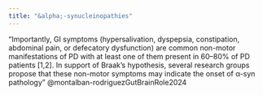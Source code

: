 ```yaml
---
title: "&alpha;-synucleinopathies"
---
```


"Importantly, GI symptoms (hypersalivation, dyspepsia, constipation, abdominal pain, or defecatory dysfunction) are common non-motor manifestations of PD with at least one of them present in 60–80% of PD patients [1,2]. In support of Braak’s hypothesis, several research groups propose that these non-motor symptoms may indicate the onset of α-syn pathology" @montalban-rodriguezGutBrainRole2024